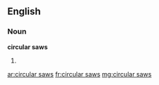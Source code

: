 ==English==

===Noun===
'''circular saws'''

# {{plural of|circular saw}}

[[ar:circular saws]]
[[fr:circular saws]]
[[mg:circular saws]]